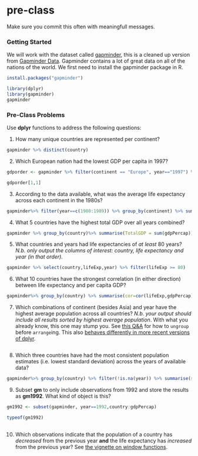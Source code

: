 # pre-class


Make sure you commit this often with meaningfull messages. 


### Getting Started


We will work with the dataset called [gapminder](https://github.com/jennybc/gapminder), this is a cleaned up version from [Gapminder Data](http://www.gapminder.org/data/). Gapminder contains a lot of great data on all of the nations of the world. We first need to install the gapminder package in R. 

```{r}
install.packages("gapminder")
```



```{r}
library(dplyr)
library(gapminder)
gapminder
```



### Pre-Class Problems

Use **dplyr** functions to address the following questions:

1. How many unique countries are represented per continent?

```{r}
gapminder %>% distinct(country)

```
2. Which European nation had the lowest GDP per capita in 1997? 

```{r}
gdporder <- gapminder %>% filter(continent == "Europe", year=="1997") %>% arrange(gdpPercap)

gdporder[1,1]

```

3. According to the data available, what was the average life expectancy across each continent in the 1980s?
```{r}
gapminder%>% filter(year==c(1980:1989)) %>% group_by(continent) %>% summarise(Avg_LifeExp= mean(lifeExp)) 

```

4. What 5 countries have the highest total GDP over all years combined?

```{r}
gapminder %>% group_by(country)%>% summarise(TotalGDP = sum(gdpPercap))%>% arrange(desc(TotalGDP)) %>% head(5)


```

5. What countries and years had life expectancies of _at least_ 80 years? _N.b. only output the columns of interest: country, life expectancy and year (in that order)._

```{r}
gapminder %>% select(country,lifeExp,year) %>% filter(lifeExp >= 80)
```

6. What 10 countries have the strongest correlation (in either direction) between life expectancy and per capita GDP?

```{r}
gapminder%>% group_by(country) %>% summarise(cor=cor(lifeExp,gdpPercap))%>% head(10)
```
7. Which combinations of continent (besides Asia) and year have the highest average population across all countries? _N.b. your output should include all results sorted by highest average population_. With what you already know, this one may stump you. See [this Q&A](http://stackoverflow.com/q/27207963/654296) for how to `ungroup` before `arrange`ing. This also [behaves differently in more recent versions of dplyr](https://github.com/hadley/dplyr/releases/tag/v0.5.0).

```{r}

```
8. Which three countries have had the most consistent population estimates (i.e. lowest standard deviation) across the years of available data? 
```{r}
gapminder%>% group_by(country) %>% filter(!is.na(year)) %>% summarise(sd=sd(pop))%>% arrange(sd)%>%head(3)
```
9. Subset **gm** to only include observations from 1992 and store the results as **gm1992**. What kind of object is this?
```{r}
gm1992 <- subset(gapminder, year==1992,country:gdpPercap)

typeof(gm1992)
              

```
10. Which observations indicate that the population of a country has *decreased* from the previous year **and** the life expectancy has *increased* from the previous year? See [the vignette on window functions](https://cran.r-project.org/web/packages/dplyr/vignettes/window-functions.html).

```{r}

```
